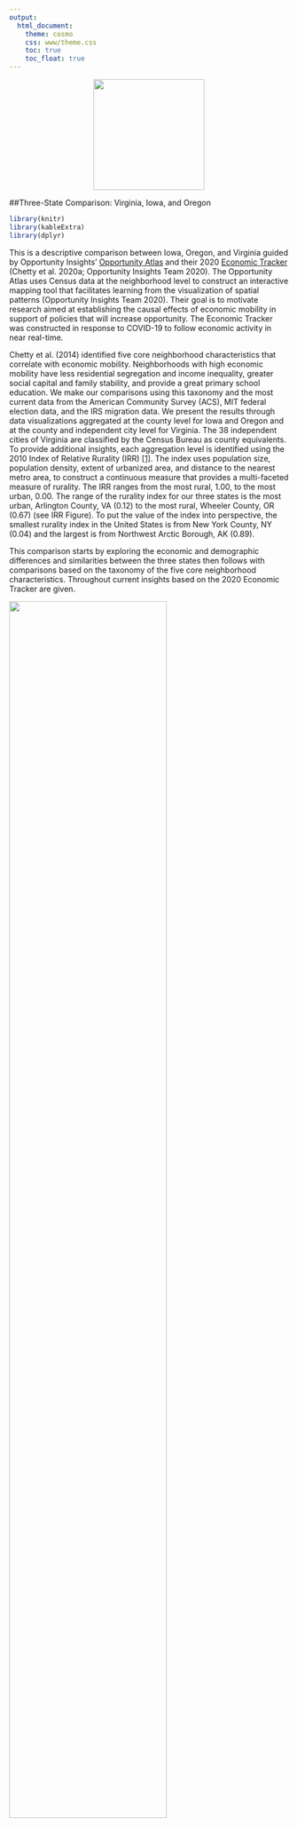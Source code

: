 ```yaml
---
output: 
  html_document:
    theme: cosmo
    css: www/theme.css
    toc: true
    toc_float: true
---
```

<center>
<a href = https://datascienceforthepublicgood.com/economic-mobility>
<img src="www/AEMLogoGatesColorsBlack-11.png" width="200">
</a>
</center>

##Three-State Comparison: Virginia, Iowa, and Oregon

```r
library(knitr)
library(kableExtra)
library(dplyr)
```


This is a descriptive comparison between Iowa, Oregon, and Virginia guided by Opportunity Insights’ [Opportunity Atlas](https://opportunityatlas.org/) and their 2020 [Economic Tracker](https://tracktherecovery.org/) (Chetty et al. 2020a; Opportunity Insights Team 2020). The Opportunity Atlas uses Census data at the neighborhood level to construct an interactive mapping tool that facilitates learning from the visualization of spatial patterns (Opportunity Insights Team 2020). Their goal is to motivate research aimed at establishing the causal effects of economic mobility in support of policies that will increase opportunity. The Economic Tracker was constructed in response to COVID-19 to follow economic activity in near real-time.

Chetty et al. (2014) identified five core neighborhood characteristics that correlate with economic mobility. Neighborhoods with high economic mobility have less residential segregation and income inequality, greater social capital and family stability, and provide a great primary school education. We make our comparisons using this taxonomy and the most current data from the American Community Survey (ACS), MIT federal election data, and the IRS migration data. We present the results through data visualizations aggregated at the county level for Iowa and Oregon and at the county and independent city level for Virginia. The 38 independent cities of Virginia are classified by the Census Bureau as county equivalents. To provide additional insights, each aggregation level is identified using the 2010 Index of Relative Rurality (IRR) <span id="ref1a">[[1]](#ref1)</span>. The index uses population size, population density, extent of urbanized area, and distance to the nearest metro area, to construct a continuous measure that provides a multi-faceted measure of rurality. The IRR ranges from the most rural, 1.00, to the most urban, 0.00. The range of the rurality index for our three states is the most urban, Arlington County, VA (0.12) to the most rural, Wheeler County, OR (0.67) (see IRR Figure). To put the value of the index into perspective, the smallest rurality index in the United States is from New York County, NY (0.04) and the largest is from Northwest Arctic Borough, AK (0.89).

This comparison starts by exploring the economic and demographic differences and similarities between the three states then follows with comparisons based on the taxonomy of the five core neighborhood characteristics. Throughout current insights based on the 2020 Economic Tracker are given.

<div align="center">
![](www/fig1_copy.png){ width=75% }
</div>

### Economic Comparison

Despite the obvious geographic differences between the three states – two are coastal, one in the east the other in the west, and one in the middle – Iowa, Oregon, and Virginia provide very different avenues of opportunity for their residents. The three states have very different economies and therefore somewhat distinct avenues for economic mobility. While Iowa’s economy is often assumed to be mostly agricultural, Iowa’s most prominent industries are manufacturing, healthcare, retail, and education (Statistical Atlas 2020a). In 2010, Iowa was considered to be one of the most friendly states to do business in (CNBC 2010), but the state has seen significant declines over the past decade - driven by a depleting workforce (see Migration Figure), a “brain drain” of young college-educated residents (Carr and Kefalas 2009), and a higher cost of doing business (CNBC 2019). Today Iowa’s manufacturing sector consists mainly of processed foods from Heinz, General Mills, Quaker Oats, Tyson Foods, and ConAgra Foods. The state industrial outputs include machinery, electric equipment, chemical products, publishing, and primary metals. Traditionally Iowa also has a rich business sector, including companies that focus on finance, insurance, healthcare, and energy like wind and ethanol. This diverse economy likely explains why Iowa fared so well in most of the O[pportunity Atlas](https://www.opportunityatlas.org/) assessments from 2010 data (Chetty et al. 2014, Opportunity Insights Team 2020). Iowa children who grew up in low income households (lower quartile), had more adults living in Iowa in 2014-2015 with incomes in the higher quintile than their counterparts in Oregon and Virginia. 

Unlike Iowa, Virginia has maintained its reputation as a friendly business state over the past decade (CNBC 2019). However, when we look more closely, Virginia is really a story of two states. On the one hand, northeastern Virginia is a center of government, healthcare, finance, and tech (Statistical Atlas 2020c). Virginia has the highest defense spending of any state per capita and contains about 170,000 government jobs, including federal agencies like the National Science Foundation, Central Intelligence Agency, and Department of Defense (Maciag 2017). Northeast Virginia is also seen by many as an emerging “Silicon Valley of the East” (Gregg 2018), largely because of its proximity to Washington D.C. and major infrastructural advantages; in fact, some officials suggest that the majority of the internet runs through northern Virginia (Bacque 2019; Malecki 2002). On the other hand, southwest Virginia has historical roots in a number of declining industries, including agriculture, manufacturing, coal mining, and railroads. While Virginia has roughly 334,000 ag jobs linked to tobacco, apples, grapes, peanuts, tomatoes, turkeys and broilers (Weldon Cooper 2017), this industry has waned in recent years. Moreover, many of the major cities in Virginia, including Blacksburg, Roanoke, Lynchburg, Richmond, and Norfolk have extremely low rates of economic mobility (see [The Opportunity Atlas](https://www.opportunityatlas.org/)), as these cities have become increasingly dependent on educational institutions and the service industry for jobs. Despite the state being attractive to top businesses, Virginia is the worst state for workers’ rights  <span id="ref2a">[[2]](#ref2)</span>  – suggesting that growing income inequality is a chasm mostly affecting the Virginian working class. Employment and agricultural land use have waned over the past two decades (Rephann 2017). 

While Oregon’s economy was traditionally based on agriculture and forestry, the state has also shifted more toward manufacturing, service, and technology (Statistical Atlas 2020b). Today Oregon’s agricultural industry is predicated on blueberries, almonds, hazelnuts, wine/grapes, cattle, dairy, sheep, poultry, fishing, as well as the timber and forestry industry (Oregon AIC 2020). Despite this industry declining over the past two decades (Oregon Employment Department 2019), it does not seem that the areas with the lowest economic mobility directly coincide with the areas impacted hardest by loss of private sector jobs in timber (Opportunity Insights Team 2020). This is likely due to the state becoming more economically diverse over the past 20 years. For example, Oregon is also known for tourism (mainly in Portland), tech (i.e. Silicon Forest), healthcare (e.g. Cambia and Kaiser) as well as being home to corporate headquarters for several major clothing, steel, and manufacturing companies. Importantly, Oregon has no sales tax, has low corporate taxes, and relies mostly on personal income - making it more appealing to several high-profile businesses (Oregon.gov 2020). As a result of these factors, Oregon has seen the sixth most economic growth of all states since 2001 (Hauser and Ordonez 2019).

### Demographic Comparison

Of the three states, Virginia has the largest population, 8,535,539 and the smallest total area, 42,774.93 square miles. Virginia’s population has grown 6.7 percent from 2010; Oregon has had the largest population increase from 2010, 10.1 percent, and Iowa the smallest 3.6 percent.

```r
table1 <- data.frame(State = c("Iowa", "Oregon", "Virginia"), 
                     `Population 2010`= c("3,046,871", "3,831,079", "8,001,049"), 
                     `Population 2019` = c("3,155,070", "4,217,737", "8,535,519"), 
                     `Total Area Sq. Miles` = c("56,272.81", "98,378.54", "42,774.93"))

knitr::kable(table1, caption = "TABLE 1: Population Change 2010 to 2019", 
             col.names = c("State", "Population 2010", "Population 2019", "Total Area Sq. Miles")) %>%
    kable_styling(bootstrap_options = c("striped", "hover"), full_width = F, position = "center") %>%
   footnote(general = "Census Quick Fact https://www.census.gov/quickfacts/fact/table/IA,VA,OR/RHI12521",
           general_title = "",
           footnote_as_chunk = T
           )
  

```


With regard to changes in the age distribution from 2010 to 2019, the age groups with the largest increase (65 to 74 years) and loss (45 to 54 years) are the same for the three states: Iowa +33.78 percent / -20.83 percent, Oregon +46.05 percent / -14.18 percent, and Virginia +37.68 percent / -15.23 percent (1-YR ACS Estimates Table CP05).

These changes can be summarized with the dependency ratio, the ratio of the dependent age population, young (0-17) and old (≥65), to the working age population (18 to 64). The dependency ratio captures the relation between the number of people who aren’t of working age and the number of people who are; the relation between the number of people who pay little or no taxes and the people who pay taxes. The higher the ratio, the greater the burden of support on working people and governments to support the infrastructure that serves the young and the elderly. Low dependency ratios, under appropriate conditions, could promote economic growth.  High dependency ratios may translate into increasing government expenditures towards education, healthcare, and pensions. 

The age dependency ratio can be partitioned into a child dependency ratio and an old-age dependency ratio. The trend in the U.S. since 2000 has been a decrease in the child dependency ratio and an increase in the old-age ratio, this is also seen across the three states.

```r
table2 <- data.frame(State = c(rep("Iowa", 3), rep("Oregon", 3), rep("Virginia", 3), rep("United States", 3)), 
              `Dependency Ratio` = rep(c("Child", "Old-age", "Age=Child+Old-age"),4),
              `2000` = c(41.8, 24.8, 66.6, 39.6, 20.5, 60.1, 38.2, 17.4, 55.6, 41.5, 20.1, 61.6),
              `2010` = c(39.2, 24.2, 63.4, 36.1, 21.2, 57.3, 36.3, 18.3, 54.6, 38.7, 20.3, 59.0),
              `2018` = c(38.6, 27.2, 65.8, 34.3, 27.0, 61.3, 35.1, 23.1, 58.2, 36.8, 24.6, 61.4)

              )

knitr::kable(table2, caption = "TABLE 2: Age, Child, and Old-age Dependency Ratios over Time by State and United States", 
             col.names = c("State", "Dependency Ratio", "2000", "2010", "2018")) %>%
    kable_styling(bootstrap_options = c("striped", "hover"), full_width = F, position = "center") %>%
    collapse_rows(columns = 1, valign = "top") %>%
   footnote(general = "5-YR ACS 2018 Table S0101: https://data.census.gov/cedsci",
           general_title = "",
           footnote_as_chunk = T
           )
```

Box plots display both ratios by county/city where the IRR is also plotted to evaluate rurality trends. The majority of county/city old-age dependency ratios for the three states is higher than the U.S. rate (dashed horizontal line). The rate in Virginia is lower in more urban counties/cities an indication of a larger working-class population (olive filled circles). Across all three states the old-age dependency ratios in the upper quartile are located in more rural areas. The child dependency ratios are higher than the old-age ratios in all three states and indication there are more children than dependents; but where the difference was approximately two-fold in 2000 it is now less than one and a half. In Virginia the child dependency ratio is lower in more rural areas but this is does not appear to be the case in Iowa and Oregon.

<div align="center">
![](www/fig23.jpeg){ width=75% }
</div>

### Core Neighborhood Characteristics
This section explores some of the neighborhood characteristics identified in Chetty et al. (2014) that impact economic mobility: residential segregation, income inequality, social capital, family stability, and primary school education.

### Income Inequality 
To understand inequality, scholars typically account for disparities in both income and wealth. Income corresponds to the flow of resources such as income from one’s labor. In contrast, wealth refers to the stock of existing economic resources one has access to including land, capital, company shares, and inheritances (Saez 2017). While both, income and wealth, disparities have increased on the national level since the 1970s (Pew 2019; Saez and Zucman 2016), our main focus here is income inequality. Nationally, the average American’s income has increased between the median and 90th percentile of earners, but wages have stagnated for those in the bottom 50 percent (Piketty et al. 2017). While the US has the highest levels of income inequality among G7 countries, there are also a number of geographic and sociodemographic factors that contribute more strongly to existing disparities across various regions of the US (Manduca 2019; Pew 2019). 

Income inequality has increased in Iowa, Oregon, and Virginia over the past decade. From 2010 to 2018, the Gini coefficient increased 3.5 percent in Iowa (0.427 to 0.442), 3.4 percent in Oregon (0.446 to 0.461), and 2.4 percent in Virginia (0.457 to 0.468). While Iowa was still one of the six most equitable states in 2018, Virginia is ranked 23rd and Oregon is ranked 30th – neither of which have changed much from 2010. The Gini Figure shows, that most counties and cities that have a statistically significant (p-value < 0.10) change in income inequality from 2010 to 2018 are experiencing greater inequality. In Virginia, the counties with the highest levels of inequality are Dickenson (0.580), Charles City (0.545), Richmond City (0.538), Radford City (0.524), Williamsburg City (0.518) and Charlottesville City (0.517). The counties with the greatest income inequality in Iowa are Appanoose (0.513), Jefferson (0.502), Johnson (0.493), Crawford (0.488), and Emmet (0.474) and in Oregon the counties are Marion (0.431), Jackson (0.466), Grant (0.429) Jefferson (0.413), and Clackamas (0.446). 
<div align="center">
![](www/fig4_copy.png)
</div>

This growth in inequality is at least in part due to the resonating effects of deindustrialization, which moved rural manufacturing jobs to overseas locations – shifting most remaining jobs to the service sector and leaving millions without work altogether (Alderson 1999; Kollmeyer 2009). As a result, rural areas have experienced “brain drain” where highly-educated youth now leave to live near major metropolitan areas to work in the tech and knowledge sectors (Carr and Kefalas 2009; Moretti 2012). This geographic divergence in access to resources shapes social and political cohesion across the country, as residents see themselves as having less and less in common with each other (Beramendi 2012). Moreover, low wages have had a disproportionate impact on racial and ethnic minorities (Akee et al. 2020; Chetty et al. 2020; Manduca 2018), inhibiting historically marginalized, especially Black, communities’ capacity to accrue wealth over the course of the 20th century (Rothstein 2018: 153-176; Chetty et al. 2020; Manduca 2018).

<div align="center">
![](www/fig5_copy.png){ width=75% }

![](www/fig6.png){ width=70% }
</div>

Not only does Virginia have the largest number of counties/cities moving toward greater income inequality, they are the only one of the three states with counties/cities in persistent poverty. As defined by the Congressional Research Service (CRS) <span id="ref3a">[[3]](#ref3)</span>, persistent poverty exists in “…counties that have had poverty rates of 20 percent or more for the past 30 years, as measured by the 1980, 1990, and 2000 decennial censuses.”  In 2019, the CRS updated their persistent poverty estimates using the poverty rates from the 1990 and 2000 census and the poverty rates from the Small Area Income and Poverty Estimates program. Five counties in southwestern Virginia, Buchanan, Dickenson, Lee, Montgomery, and Wise have experienced poverty rates between 20.0 and 28.7 percent since 1990. These are also counties that have seen high rates of negative migration due to a loss of jobs in the energy sector (see Migration Figure) and are projected to lose an additional 17,942 <span id="ref4a">[[4]](#ref4)</span> people through 2029. There are also seven independent cities Charlottesville, Franklin, Harrisonburg, Norton, Petersburg, Radford, and Richmond that have been in persistent poverty since 1990; in contrast, these areas are located in north and south-central Virginia. Like Virginia’s persistent poverty counties these independent cities are all experiencing high levels of out-migration.

COVID-19 is pushing income inequality even further. Since January 15th, 2020, employment rates among low wage workers in the lower quartile decreased by 10.9 percent in Iowa, 14.7 percent in Virginia, and 28.3 percent in Oregon. In contrast, employment rates among workers in the upper quartile increased by 5 percent in Iowa, and are only down 0.1 percent in Virginia and 2.1 percent in Oregon. (as of August 1st, 2020 [Economic Tracker](https://www.tracktherecovery.org/)). One of the key findings from the Opportunity Insights Economic Tracker is that the reduction in spending in the highest rent ZIP codes has led to nearly a 70 percent reduction in jobs among low wage workers compared to just a 30 percent reduction in the lowest rent ZIP codes.

### Segregation
Segregation refers to the systematic separation of people from different racial groups and socio-economic backgrounds into different neighborhoods (Glotzer 2020; Rothstein 2018; Taylor 2019). While racial segregation in the U.S. originated with Jim Crow laws implemented in the South, the practice spread to the rest of the U.S. via both local and federal policies as African Americans fled the South during the Great Migration of 1910-1970 (Galka 2016; Rothstein 2018). For example, [redlining](https://dsl.richmond.edu/panorama/redlining/#loc=5/39.1/-94.58), racially restrictive covenants, [urban renewal](https://dsl.richmond.edu/panorama/renewal/#view=0/0/1&viz=cartogram), economic disinvestment of inner cities, and [gentrification](https://www.urbandisplacement.org/map/pdx) have all impacted where communities of color have been able to live and work throughout the 20th century (Charles 2003; Glotzer 2020; Massey and Denton 1993; Rothstein 2018; Taylor 2019). More recently, highly segregated neighborhoods have led to new forms of capital investment that displace communities under the guise of gentrification, which disproportionately impacts people of color in major cities around the country (Lees et al. 2007), including [Portland, OR](https://www.urbandisplacement.org/map/pdx), [Richmond, VA](https://ncrc.org/gentrification-richmondva/), and [Des Moines, IA](https://storymaps.arcgis.com/stories/12a4f079ce494fbfabb1e77207ea0701). 

While some scholarly models do suggest that most Asian, Hispanic, and Black residents are willing to integrate into the same neighborhoods, a number of individual and structural factors reinforce the structure of racially segregated neighborhoods across the country (Charles 2003). In turn, segregation hinders economic mobility, especially for Black residents, because the most intensely segregated areas also tend to have higher levels of concentrated poverty, leading to higher rates of joblessness, out-of-wedlock births, school dropouts, crime, lower wages, and poorer health outcomes (Cutler & Glaeser 1997; Jargowsky 1996; Krivo & Peterson 1996; Massey & Denton 1993; Williams and Collins 2017; Wilson 1987). 

<div align="center">
![](www/fig7.png){ width=75% }
</div>

As a result of these historical factors, most major cities in the US, including in Iowa, Oregon, and Virginia, are segregated in some form today (see Cable 2013). Iowa and Oregon have relatively similar histories in terms of racial segregation. Although slavery was never legal in either state, both Iowa and Oregon are predominantly white (91 and 87 percent White respectively) and have only seen a 2-3 percent increase in their Black populations since 1900. While racial exclusion laws were repealed over 150 years ago in Iowa and nearly 100 years ago in Oregon, redlining and restrictive covenants blocked Black occupants from inhabiting in both states throughout much of the mid-to-late-20th century (Chennault et al. 2019; Landeck 2019; Mapping Inequality 2018; Smith 2018). Over the past decade, Oregon and Iowa have become slightly more diverse; both have seen a marginal rise in the number of Hispanic and Black residents from 2010 to 2018. 

Crawford, Buena Vista and Marshall are counties with the largest shifts in the proportion of non-white population, where the large increase is predominantly explained by the Hispanic population.  For instance, the Hispanic population in Marshalltown, went from a 12.6% in 2000 up to 29.9% in 2018, Denison city from 17.4% to 48.0% and Storm Lake city from 21.0% to 37.8% in the same period. The increase in the Hispanic population is a results of jobs in the largest meat packing plants in Iowa, run by Tyson Foods in Crawford and Buena Vista, and JBS Swift in Marshall. Wheeler and Morrow counties in Oregon experienced the largest changes in proportion of White-only population. The proportion of Hispanic population in the counties increased from almost 0 to 10% and from 30 to 36%, respectively between 2010 and 2018.  Agriculture and timber industries may have attracted workers into these areas.  Finally, Virginia experienced more changes in racial composition, that is, less proportion of Whites; with the largest changes in Emporia city (-9.7%), Manassas (-9.1%), Manassas Park (-9.5%), Colonial Heights, Loudoun (-7.4%), etc. Almost all the changes in population are explained by increases in Hispanics, except in Emporia city which had predominantly more Blacks and African Americans (+7.2%) and Loudoun with more Asian population (+3.8%).

```r
table3 <- data.frame(State = c("Iowa", "Oregon", "Virginia"), 
              PerHispanicorLatino10 = c(4.5, 11.2, 7.3),
              PerHispanicorLatino18 = c(5.8, 12.8, 9.2), 
              PerBlackorAfricanAmerican10 = c(2.7, 1.8, 19.5),
              PerBlackorAfricanAmerican18 = c(3.5, 1.9, 19.2)
              )

knitr::kable(table3, caption = "TABLE 3: Percentage of Black/African American and Hispanic/Latino Over Time by State", 
             col.names = c("State", "2010", "2018", "2010", "2018")) %>%
    kable_styling(bootstrap_options = c("striped", "hover"), full_width = F, position = "center") %>%
  add_header_above(c(" ", "Percentage Hispanic or Latino" = 2, "Percentage Black or African American" = 2)) %>%
  footnote(general = "5-YR ACS 2010 and 2018 Tables DP05 and B03001: https://data.census.gov/cedsci/",
           general_title = "",
           footnote_as_chunk = T
           )
```

In contrast, Virginia’s proximity to the South and its historical role in the Transatlantic Slave Trade means that the state has historically had a higher number of Black residents (Kendi 2017). While Black residents still make up about 19.2 percent of the Virginian population today, U.S. Census records indicate that there has been a ~16 percent decrease in the Black population since 1900. 

In our analyses, we looked at segregation using two indicators at the county level (see Figures), the fraction of non-Hispanic white residents and fraction of residents who commute more than 15 minutes. The figures show that Virginia is dramatically different than the other two states. Only a few counties in Iowa and Oregon have rates of non-Hispanic white residents below 0.75. This means, on average,  residents in these states are very unlikely to come in contact with other racial or ethnic groups. In contrast, Virginians are much less segregated. When we examined travel times, we see that Virginians typically have longer commute times than Iowans and Oregonians. While Iowa and Oregon are more rural, which could theoretically translate to traveling farther to go to work, only about half of residents travel more than 15 minutes to work. As results from our other dashboards show, Iowans with longer commutes tend to be clustered around the suburbs of Waterloo, Cedar Rapids, Iowa City, and Des Moines.

<div align="center">
![](www/fig8.png){ width=75% }
</div>

As mentioned previously, the Opportunity Insights [Economic Tracker](https://www.tracktherecovery.org/) established that high rent ZIP codes have had the highest percentage of low-income job losses (Opportunity Insights 2020). COVID-19 has made evident another consequence of income segregation - high rent ZIP codes have the high-income workers who are more likely to have jobs along with internet access that allow them to work from home. They may also have the income to have food and other necessities delivered, thus avoid the local business establishments that employ retail and service workers. 

### Family Structure

Family structure has long been a focal point of economic and sociological literature. Despite most Americans not thinking that family structure matters in today’s society (Thomas 2020), the combination of single-parent households, declining marriage rates, and rising divorce rates have recently been shown to thwart upward economic mobility (Chetty et al. 2014) and to increase downward mobility (Bloome 2017). Conceptually, family structure is complicated to measure and interpret, as families with different economic, racial, or cultural backgrounds have increasingly deviated from the nuclear structure that was prevalent in the U.S. for much of the 20th century (Cancian and Haskins 2014; Pew Research 2020). Today, single-parent households are more common because of high, albeit declining (Kennedy and Ruggles 2014), marriage and divorce rates (U.S. Census 2020), millennial parents being more willing to raise children out of wedlock (Barroso et al. 2020), and due to an increase in cohabitation – when partners live together without being married (Manning 2015). While these trends are general indicators that women have gained more autonomy in the marketplace, the lack of a joint-income and caretaker support can thwart economic opportunities and hinder the accumulation of wealth, leading to worse long-term outcomes for children and their parents (Amato 2000; Chetty et al. 2014; Hao 1996). These obstacles disproportionately effect different groups throughout the U.S. (e.g. Bloome 2014). Generally, Black families are much less likely to marry than other racial or ethnic groups (Barroso et al. 2020) but are also more likely to be negatively impacted by mass incarceration (Chung and Hepburn 2018; Western and Wildeman 2009) as well as the death of an immediately family member (Umberson et al. 2017). Immigration can also play a significant role in shaping family structure (Glick 2010), including due to the threat of deportation and precarious work conditions. Moreover, same-sex marriage was not legal prior to 2015, meaning that LGBTQ communities were not afforded the same legal and economic advantages as heterosexual families. Finally, those with less than a high school education are most likely to live in a single-parent household (Barroso et al. 2020). 

<div align="center">
![](www/fig9.png){ width=75% }
</div>

When looking at the comparisons between the three states, we see that Iowa has a slightly lower rate of children growing up in single-parent households. While Oregon and Virginia have similar averages on this outcome, Virginia has a much wider range with several counties having a majority of children growing up in single-parent households. Today, Virginia and Oregon have slightly higher marriage rates than Iowa - all of which come close to the national average (US Census Bureau 2020). On the other hand, Oregon has a much higher divorce rate than Iowa or Virginia, largely because the latter two states have seen significant declines in divorce rates over the past decades (US Census Bureau 2020). 

### K-12 School Systems
Chetty et al. (2014) also found that K-12 school systems, as measured using high school graduation rates and standardized test scores, influences economic mobility. In general, sociological and economic literature show that high-income parents are more likely than low-income students to raise highly educated children and that more highly-educated children tend to earn more income as adults (see Lareau 2011). Unfortunately, the disparity between these groups have become increasingly more inequitable in recent decades (Belley and Lochner 2007; Bloome et al. 2018; Ziol-Guest and Lee 2016). Yet, these patterns don’t just emerge at the individual level; they are embedded in broader social structures that re-produce inequality based on racial or economic background. Past work has found low income as well as Black and Hispanic students do worse on ACT and SAT tests relative to White and Asian students, but these studies suggest that standardized test scores are also less predictive for these groups (Mattern et al. 2016; Perry 2019). While similar inequities exist for high school graduation rates based on race and social class, these disparities have been declining over the past 15 years, especially for Black students (Geiger 2018; Ziol-Guest and Lee 2016). Past work has found low income as well as Black and Hispanic students do worse on ACT and SAT tests relative to  and Asian students, but these studies suggest that standardized test scores are also less predictive for these groups (Mattern et al. 2016; Perry 2019). While similar inequities exist for high school graduation rates based on race and social class, these disparities have been declining over the past 15 years, especially for Black students (Pew 2018). 

<div align="center">
![](www/fig10.png){ width=75% }
</div>

When we look at high school graduation rates across the three states, we see that Virginia has the highest totals followed closely by Iowa and more distantly by Oregon. Here, it seems that highly rural areas are more likely to pull the mean graduation rate down in Iowa and Oregon, suggesting that students in those areas may not see the value in finishing high school or getting a college degree. When comparing states on ACT test scores, Virginia (ranked 11th) is also markedly higher than Iowa (ranked 22nd) and Oregon (ranked 26th) (Kapelke-Dale 2020). On the other hand, Iowa ranks much higher (3rd) than Oregon (25th) or Virginia (27th) on SAT scores (World Population Review 2020). While the other factors generally align with economic mobility outcomes at the state level, trends in K-12 education seem to have changed quite a bit since 2010. 

When we look at high school graduation rates across the three states, we see that Virginia has the highest totals followed closely by Iowa and more distantly by Oregon. Here, it seems that highly rural areas are more likely to pull the mean graduation rate down in Iowa and Oregon, suggesting that students in those areas may not see the value in finishing high school or getting a college degree. When comparing states on ACT test scores, Virginia (ranked 11th) is also markedly higher than Iowa (ranked 22nd) and Oregon (ranked 26th) (Kapelke-Dale 2020). On the other hand, Iowa ranks much higher (3rd) than Oregon (25th) or Virginia (27th) on SAT scores (World Population Review 2020). While the other factors generally align with economic mobility outcomes at the state level, trends in K-12 education seem to have changed quite a bit since 2010. 

According to Opportunity Insights’ [Economic Tracker](https://www.tracktherecovery.org/) (Chetty et al. 2020), trends in total student progress in online math coursework are very different between the three states: 72 percent of the counties in Oregon use the curriculum, 52% in Iowa, and only 11 percent in Virginia. Unfortunately, any inferences are confounded by the fact data are limited to schools that use the hands-on instructional and digital learning curriculum from the nonprofit institution Zearn. In Oregon, the progress for all income levels is positive with an overall progress of 40.6 percent and even higher progress for low income students, 50.1 percent. For Iowa there is no progress in any income group, the total progress in online math coursework decreased by 47.9 percent.

### Social Capital

Social capital refers to how effective social groups function as a result of their shared sense of identity, group norms, values, trust, and cooperation. Social capital often includes both tangible (e.g. access to shared space, private property) and intangible (e.g. people, shared beliefs) assets that communities share to engage in collective action. One way to think about social capital is the number of other community members one is linked to in their social network (e.g. Borgatti et al. 1998). Alternatively, Putnam (2000) conceptualizes social capital as engagement social intercourse such as voting, serving on local committees, and working with political parties.  

<div align="center">
![](www/fig11.png){ width=75% }
</div>

While there are longstanding debates about the best ways to measure social capital (Grootaert and Bastelar 2002), Chetty et al. (2014) used a social capital index and religious affiliation to explore social capital in communities. Here, we use voter participation rates in the 2016 election. While participation in elections decreased by several points from the 2008 presidential election in Iowa (70.2 percent), Oregon (67.6 percent), and Virginia (68.7 percent), each state still had higher than average voter turnout in the 2016 presidential election with 63.4 percent of Iowans, 66.3 percent for Oregonians, and 68.2 percent for Virginians heading to the polls. As the figure shows, the range of voter turnout is much wider in Virginia than in Oregon and Iowa. Previous work has also shown that Iowa has more civic engagement on other outcomes as well. When analyzing various county level outcomes for social capital, Rupasingha and Goetz (2006) show that Iowa has the highest number of organizations per 1000 people (1.92) with Virginia (1.43) and Oregon (1.24) much lower on the list. Additionally, Iowa’s 2010 Census response rate (0.78) was higher than both Virginia (0.77) and Oregon (0.72). These differences may be shaped by a number of factors, including Iowa’s prominent position as an early caucus and perpetual swing state or that rural areas have generally done better in cultivating shared social capital among those that remain in the state. However, this may also be explained, at least in part, by the fact that Iowa has more older voters who tend to turn out at higher rates than younger people (File 2014). 



### Footnotes 

<div id = "ref1">[[1]](#ref1a) Waldorf, Brigitte, and Ayoung Kim. 2015. "Defining and Measuring Rurality in the US: From Typologies to Continuous Indices." Commissioned paper prepared for the National Academies of Sciences Workshop on Rationalizing Rural Classifications, April 2015, Washington, D.C. https://sites.nationalacademies.org/cs/groups/dbassesite/documents/webpage/dbasse_168031.pdf.
</div>

<div id = "ref2">[[2]](#ref2a) OXFAM The Best States to Work Index: A Guide to Labor Policies in the United States (2019) https://s3.amazonaws.com/oxfam-us/www/static/media/files/Best_States_to_Work_Index.pdf </div>

<div id = "ref3">[[3]](#ref3a) Congressional Research Service Report on The 10-20-30 Provision: Defining Persistent Poverty Counties (2019) https://fas.org/sgp/crs/misc/R45100.pdf
</div>

<div id = "ref4">[[4]](#ref4a) Virginia Growth and Opportunity Region One Growth and Diversification Plan (August 2019) https://govirginia.org/regions/one/
</div>

### References 

Akee, R., Jones, M. R., & Porter, S. R. (2019). Race matters: Income shares, income inequality, and income mobility for all US races. Demography, 56(3), 999-1021.

Alderson, A. S. (1999). Explaining deindustrialization: Globalization, failure, or success? American Sociological Review, 701-721. 

Bacque, P. (2019). Virginia power certifies West Creek as potential data center cite. Richmond Times-Dispatch. https://richmond.com/business/economy/va-power-certifies-west-creek-as-potential-data-center-site/article_f2d98326-32c9-52d1-8ecc-2f3416de0542.html 

Barroso, A., Parker, K., & Bennett, J. (2020). As Millennials Near 40, They’re Nearly Approaching Family Life Differently Than Previous Generations. Pew Research Center. https://www.pewsocialtrends.org/2020/05/27/as-millennials-near-40-theyre-approaching-family-life-differently-than-previous-generations/ 

Belley, P., & Lochner, L. (2007). The changing role of family income and ability in determining educational achievement. Journal of Human Capital, 1(1), 37-89. 

Beramendi, P. (2012). The Political Geography of Inequality: Regions and Redistribution. Cambridge University Press: Cambridge, UK. 

Bloome, D. (2014). Racial inequality trends and the intergenerational persistence of income and family structure. American Sociological Review, 79(6), 1196-1225.

Bloome, D. (2017). Childhood family structure and intergenerational income mobility in the United States. Demography, 54(2), 541-569. 

Bloome, D., Dyer, S., & Zhou, X. (2018). Educational inequality, educational expansion, and intergenerational income persistence in the United States. American Sociological Review, 83(6), 1215-1253. 

Borgatti, S. P., Jones, C., & Everett, M. G. (1998). Network measures of social capital. Connections, 21(2), 27-36.

Cable, D. (2013). The Racial Dot Map. University of Virginia Demographics Research Group. https://demographics.coopercenter.org/racial-dot-map

Cancian, M., & Haskins, R. (2014). Changes in family composition: Implications for income, poverty, and public policy. The ANNALS of the American Academy of Political and Social Science, 654(1), 31-47. 

Carr, P. J., & Kefalas, M. J. (2009). Hollowing Out the Middle: The Rural Brain Drain and What it Means for America. Beacon Press: Boston, MA.

Charles, C. Z. (2003). The dynamics of racial residential segregation. Annual Review of Sociology, 29(1), 167-207.

Chennault, C., Klavitter, L., & Sutton, L. (2019). Visceral Encounters: A Political Ecology of Urban Land, Food, and Housing in Dubuque, Iowa. Social Sciences, 8(4), 122.

Chetty, R., Hendren, N., Jones, M. R., & Porter, S. R. (2020a). Race and economic opportunity in the United States: An intergenerational perspective. The Quarterly Journal of Economics, 135(2), 711-783. 

Chetty, R., Friedman, J., Hendren, N., Stener, M., and Opportunity Insights Team. (2020b). Opportunity Insights Economic Tracker. https://tracktherecovery.org/

Chetty, R., Hendren, N., Kline, P., & Saez, E. (2014). Where is the land of opportunity? The geography of intergenerational mobility in the United States. The Quarterly Journal of Economics, 129(4), 1553-1623.

Chung, P. H., & Hepburn, P. (2018). Mass imprisonment and the extended family. Sociological Science, 5, 335-360.

CNBC. (2010). America’s Top States for Business – A CNBC Special Report: Overall Rankings – 2010. https://web.archive.org/web/20111226183123/http:/www.cnbc.com/id/37516043 

CNBC. (2019). America’s Top States for Business in 2019. https://www.cnbc.com/2019/07/10/americas-top-states-for-business-2019.html 

Cutler, D. M., & Glaeser, E. L. (1997). Are ghettos good or bad? The Quarterly Journal of Economics, 112(3), 827-872. 

File, R. (2014). Young-Adult Coting: An Analysis of Presidential Elections, 1964-2012. Current
Population Survey Reports, P20-572. United States Census Bureau. Washington, DC.

Galka, M. (2016). Visualizing the Great Migration – The Most Under-Reported Story of the 20th Century. Metrocosm. http://metrocosm.com/great-migration-visualization/ 

Geiger, A. (2018). 6 facts about America’s students. Pew Research Center. https://www.pewresearch.org/fact-tank/2018/09/07/6-facts-about-americas-students/ 

Glick, J. E. (2010). Connecting complex processes: A decade of research on immigrant families. Journal of Marriage and Family, 72(3), 498-515.

Glotzer, P. (2020). How the Suburbs Were Segregated: Developers and the Business of Exclusionary Housing, 1890–1960. Columbia University Press: New York, NY. 

Gregg, A. (2018). Silicon Valley Alternative. The Washington Post. https://www.washingtonpost.com/news/business/wp/2018/06/22/feature/forget-silicon-valley-the-dulles-tech-corridor-is-cultivating-companies-that-break-the-mold/

Grootaert, C., & Van Bastelar, T. (Eds.). (2002). Understanding and Measuring Social Capital: A Multi-Disciplinary Tool for Practitioners. The World Bank.

Hauser, D. & Ordonez, J. Oregon enjoys strong economic growth. Oregon Center for Public Policy. https://www.ocpp.org/2019/04/18/SWO-strong-economic-growth/ 

Hao, L. (1996). Family structure, private transfers, and the economic well-being of families with children. Social Forces, 75(1), 269-292.

Jargowsky, P. A. (1996). Take the money and run: Economic segregation in US metropolitan areas. American Sociological Review, 984-998.

Kapelke-Dale, R. (2020). Average ACT Scores by State – 2020 Update. Magoosh. https://magoosh.com/hs/act/act-scores/2020/average-act-scores-by-state/ 

Kendi, I. X. (2017). Stamped from the Beginning: The Definitive History of Racist Ideas in America. Random House: New York, NY.

Kollmeyer, C. (2009). Explaining deindustrialization: How affluence, productivity growth, and globalization diminish manufacturing employment. American Journal of Sociology, 114(6), 1644-1674.

Krivo, L. J., & Peterson, R. D. (1996). Extremely disadvantaged neighborhoods and urban crime. Social Forces, 75(2), 619-648.

Landeck, K. (2019). The Legacy of Redlining and Segregation on Des Moines, Iowa. Doctoral Dissertation, Iowa State University. https://lib.dr.iastate.edu/cgi/viewcontent.cgi?article=1347&context=creativecomponents 

Lareau, A. (2011). Unequal Childhoods: Class, Race, and Family Life. University of California Press: Berkeley, CA.

Lees, L., Slater, T., & Wyly, E. (2013). Gentrification. Routledge: Philadelphia, PA. 

Maciag, M. (2017). Federal Employees By State. Governing: The Future of States and Localities. https://www.governing.com/gov-data/federal-employees-workforce-numbers-by-state.html

Malecki, E. J. (2002). The economic geography of the Internet’s infrastructure. Economic geography, 78(4), 399-424.

Manduca, R. (2018). Income inequality and the persistence of racial economic disparities. Sociological Science, 5, 182.

Manduca, R. A. (2019). The contribution of national income inequality to regional economic divergence. Social Forces, 98(2), 622-648.

Manning, W. D. (2015). Cohabitation and child wellbeing. The Future of Children/Center for the Future of Children, the David and Lucile Packard Foundation, 25(2), 51.

Massey, D., & Denton, N. A. (1993). American Apartheid: Segregation and the Making of the Underclass. Harvard University Press: Cambridge, MA. 

Mattern, K., Radunzel, J., & Harmstron, M. (2016). ACT Composite Score by Family Income. ACT Research & Policy. 

Moretti, E. (2012). The New Geography of Jobs. Houghton Mifflin Harcourt: Boston, MA. 

Nelson, R., Madron, J., Ayers, N., et al. (2020). Mapping Inequality: Redlining in the New Deal America. University of Richmond’s Digital Scholarship Lab. https://dsl.richmond.edu/panorama/redlining/

Opportunity Insights Team. (2020). The Opportunity Atlas. https://www.opportunityatlas.org/ 

Oregon.gov. (2020). Sales Tax. Oregon Department of Revenue. https://www.oregon.gov/dor/pages/sales-tax.aspx

Oregon Agriculture in the Classroom Foundation. (2020). Grown in Oregon. Oregon Agriculture in the Classroom Foundation. https://oregonaitc.org/resources/oregon-resources/oregon-map/ 
 
Perry, A. (2019). Students need more than an SAT adversity score, they need a boost in wealth. Brookings Institute. https://www.brookings.edu/blog/the-avenue/2019/05/17/students-need-more-than-an-sat-adversity-score-they-need-a-boost-in-wealth/ 

Piketty, T., Saez, E., & Zucman, G. (2018). Distributional national accounts: methods and estimates for the United States. The Quarterly Journal of Economics, 133(2), 553-609.

Putnam, R. D. (2000). Bowling Alone: The Collapse and Revival of American Community. Simon and Schuster: New York, NY.

Rephann, R. (2017). The Economic Impact of Virginia’s Agriculture and Forest Industries. Weldon Cooper Center for Public Service. University of Virginia. https://ceps.coopercenter.org/publications/economic-impact-virginias-agriculture-and-forest-industries 

Rooney, B. (2019). Oregon’s Forestry and Logging Industry: From Planting to Harvest. State of Oregon Employment Department. https://www.qualityinfo.org/-/oregon-s-forestry-and-logging-industry-from-planting-to-harvest

Rothstein, R. (2017). The Color of Law: A Forgotten History of How Our Government Segregated America. Liveright Publishing: New York, NY.

Rupasingha, A., Goetz, S. J., & Freshwater, D. (2006). The production of social capital in US counties. The Journal of Socio-Economics, 35(1), 83-101.

Saez, E. (2017). Income and wealth inequality: Evidence and policy implications. Contemporary Economic Policy, 35(1), 7-25.

Schaeffer, K. (2020). 6 facts about economic inequality in the U.S. Pew Research Center. https://www.pewresearch.org/fact-tank/2020/02/07/6-facts-about-economic-inequality-in-the-u-s/ 

Smith, G. (2018). “Congenial Neighbors”: Restrictive Covenants and Residential Segregation in Portland, Oregon. Oregon Historical Quarterly, 119(3), 358-364.

Statistical Atlas. (2020a). Industries in Iowa. Statistical Atlas. https://statisticalatlas.com/state/Iowa/Industries 

Statistical Atlas. (2020b). Industries in Oregon. Statistical Atlas. https://statisticalatlas.com/state/Oregon/Industries 

Statistical Atlas. (2020c). Industries in Virginia. Statistical Atlas. https://statisticalatlas.com/state/Virginia/Industries

Taylor, K. Y. (2019). Race for Profit: How Banks and the Real Estate Industry Undermined Black Homeownership. UNC Press Books. 

Thomas, D. (2020). As family structures change in U.S., a growing share of Americans say it makes no difference. Pew Research Center. https://www.pewresearch.org/fact-tank/2020/04/10/as-family-structures-change-in-u-s-a-growing-share-of-americans-say-it-makes-no-difference/ 

Umberson, D., Olson, J. S., Crosnoe, R., Liu, H., Pudrovska, T., & Donnelly, R. (2017). Death of family members as an overlooked source of racial disadvantage in the United States. Proceedings of the National Academy of Sciences, 114(5), 915-920.

U.S. Census Bureau. (2020). U.S. Marriage and Divorce Rates by State. U.S. Census Bureau. https://www.census.gov/library/visualizations/interactive/marriage-divorce-rates-by-state.html 

Western, B., & Wildeman, C. (2009). The Black family and mass incarceration. The ANNALS of the American Academy of Political and Social Science, 621(1), 221-242.

Wilson, W. J. (1987). The Truly Disadvantaged: The Inner City, the Underclass, and Public Policy. University of Chicago Press: Chicago, IL.

Williams, D. R., & Collins, C. (2017). Racial residential segregation: A fundamental cause of racial disparities in health. Public Health Reports.

World Population Review. (2020). SAT Scores by State 2020. World Population Review. https://worldpopulationreview.com/state-rankings/sat-scores-by-state 

Ziol-Guest, K. M., & Lee, K. T. (2016). Parent income–based gaps in schooling: Cross-cohort trends in the NLSYs and the PSID. AERA Open, 2(2). 



